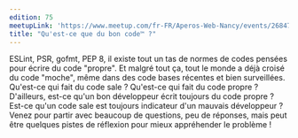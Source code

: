 ```yaml
---
edition: 75
meetupLink: 'https://www.meetup.com/fr-FR/Aperos-Web-Nancy/events/268474147/'
title: "Qu'est-ce que du bon code™ ?"
---
```


ESLint, PSR, gofmt, PEP 8, il existe tout un tas de normes de codes pensées pour écrire du code "propre". Et malgré tout ça, tout le monde a déjà croisé du code "moche", même dans des code bases récentes et bien surveillées. Qu'est-ce qui fait du code sale ? Qu'est-ce qui fait du code propre ? D'ailleurs, est-ce qu'un bon développeur écrit toujours du code propre ? Est-ce qu'un code sale est toujours indicateur d'un mauvais développeur ?
Venez pour partir avec beaucoup de questions, peu de réponses, mais peut être quelques pistes de réflexion pour mieux appréhender le problème !